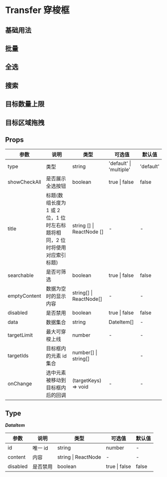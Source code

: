 # Transfer 穿梭框

## 基础用法


<DemoBase />

## 批量


<DemoBatch />

## 全选


<DemoCheck />

## 搜索


<DemoSearch />

## 目标数量上限


<DemoCount />

## 目标区域拖拽


<DemoArea />

## Props

| 参数         | 说明                                                                       | 类型                      | 可选值                  | 默认值    |
| ------------ | -------------------------------------------------------------------------- | ------------------------- | ----------------------- | --------- |
| type         | 类型                                                                       | string                    | 'default' \| 'multiple' | 'default' |
| showCheckAll | 是否展示全选按钮                                                           | boolean                   | true \| false           | false     |
| title        | 标题(数组长度为 1 或 2 位，1 位时左右标题将相同，2 位时将使用对应索引标题) | string [] \| ReactNode [] | -                       | -         |
| searchable   | 是否可筛选                                                                 | boolean                   | true \| false           | false     |
| emptyContent | 数据为空时的显示内容                                                       | string[] \| ReactNode[]   | -                       | -         |
| disabled     | 是否禁用                                                                   | boolean                   | true \| false           | false     |
| data         | 数据集合                                                                   | string                    | DateItem[]              | -         |
| targetLimit  | 最大可穿梭上线                                                             | number                    | -                       | -         |
| targetIds    | 目标框内的元素 id 集合                                                     | number[] \| string[]      |                         | -         |
| onChange     | 选中元素被移动到目标框内后的回调                                           | (targetKeys) => void      | -                       | -         |

## Type

**_DataItem_**

| 参数     | 说明     | 类型                | 可选值        | 默认值 |
| -------- | -------- | ------------------- | ------------- | ------ |
| id       | 唯一 id  | string              | number        | -      |
| content  | 内容     | string \| ReactNode | -             | -      |
| disabled | 是否禁用 | boolean             | true \| false | false  |
